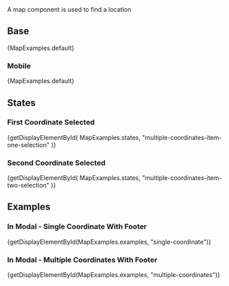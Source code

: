 
<div className="lead doc">A map component is used to find a location</div>

## Base

<CodeView>{MapExamples.default}</CodeView>

### Mobile

<MobileBlurb patternSpecificText="maps will have increased header text size along with other small adjustments" />

<CodeView frameOnly>
  {MapExamples.default}
</CodeView>

## States

### First Coordinate Selected

<CodeView>
  {getDisplayElementById(
    MapExamples.states,
    "multiple-coordinates-item-one-selection"
  )}
</CodeView>

### Second Coordinate Selected

<CodeView>
  {getDisplayElementById(
    MapExamples.states,
    "multiple-coordinates-item-two-selection"
  )}
</CodeView>

## Examples

### In Modal - Single Coordinate With Footer

<CodeView isViewport demoStyles="height: 660px;">
  {getDisplayElementById(MapExamples.examples, "single-coordinate")}
</CodeView>

### In Modal - Multiple Coordinates With Footer

<CodeView isViewport demoStyles="height: 660px;">
  {getDisplayElementById(MapExamples.examples, "multiple-coordinates")}
</CodeView>
